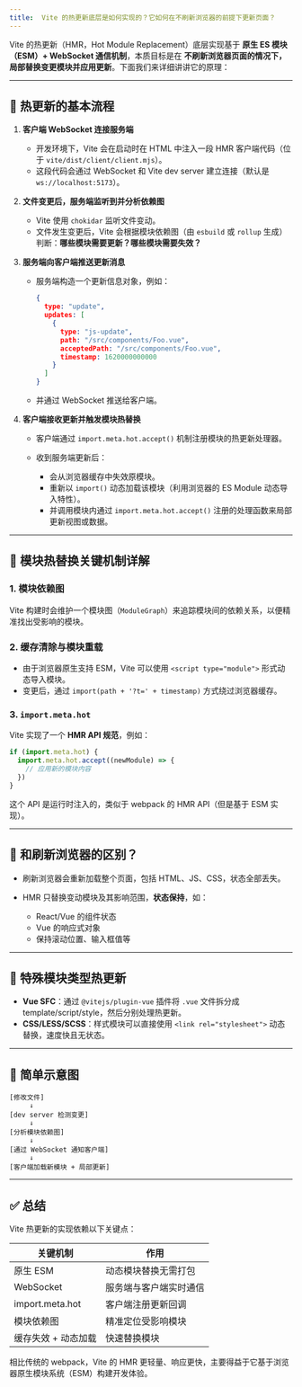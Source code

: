 ```yaml
---
title: 	Vite 的热更新底层是如何实现的？它如何在不刷新浏览器的前提下更新页面？
---
```


Vite 的热更新（HMR，Hot Module Replacement）底层实现基于 **原生 ES 模块（ESM）+ WebSocket 通信机制**，本质目标是在 **不刷新浏览器页面的情况下，局部替换变更模块并应用更新**。下面我们来详细讲讲它的原理：

---

## 🔧 热更新的基本流程

1. **客户端 WebSocket 连接服务端**

   * 开发环境下，Vite 会在启动时在 HTML 中注入一段 HMR 客户端代码（位于 `vite/dist/client/client.mjs`）。
   * 这段代码会通过 WebSocket 和 Vite dev server 建立连接（默认是 `ws://localhost:5173`）。

2. **文件变更后，服务端监听到并分析依赖图**

   * Vite 使用 `chokidar` 监听文件变动。
   * 文件发生变更后，Vite 会根据模块依赖图（由 `esbuild` 或 `rollup` 生成）判断：**哪些模块需要更新？哪些模块需要失效？**

3. **服务端向客户端推送更新消息**

   * 服务端构造一个更新信息对象，例如：

     ```json
     {
       type: "update",
       updates: [
         {
           type: "js-update",
           path: "/src/components/Foo.vue",
           acceptedPath: "/src/components/Foo.vue",
           timestamp: 1620000000000
         }
       ]
     }
     ```
   * 并通过 WebSocket 推送给客户端。

4. **客户端接收更新并触发模块热替换**

   * 客户端通过 `import.meta.hot.accept()` 机制注册模块的热更新处理器。
   * 收到服务端更新后：

     * 会从浏览器缓存中失效原模块。
     * 重新以 `import()` 动态加载该模块（利用浏览器的 ES Module 动态导入特性）。
     * 并调用模块内通过 `import.meta.hot.accept()` 注册的处理函数来局部更新视图或数据。

---

## 🧠 模块热替换关键机制详解

### 1. **模块依赖图**

Vite 构建时会维护一个模块图（`ModuleGraph`）来追踪模块间的依赖关系，以便精准找出受影响的模块。

### 2. **缓存清除与模块重载**

* 由于浏览器原生支持 ESM，Vite 可以使用 `<script type="module">` 形式动态导入模块。
* 变更后，通过 `import(path + '?t=' + timestamp)` 方式绕过浏览器缓存。

### 3. **`import.meta.hot`**

Vite 实现了一个 **HMR API 规范**，例如：

```js
if (import.meta.hot) {
  import.meta.hot.accept((newModule) => {
    // 应用新的模块内容
  })
}
```

这个 API 是运行时注入的，类似于 webpack 的 HMR API（但是基于 ESM 实现）。

---

## 🔁 和刷新浏览器的区别？

* 刷新浏览器会重新加载整个页面，包括 HTML、JS、CSS，状态全部丢失。
* HMR 只替换变动模块及其影响范围，**状态保持**，如：

  * React/Vue 的组件状态
  * Vue 的响应式对象
  * 保持滚动位置、输入框值等

---

## 🎁 特殊模块类型热更新

* **Vue SFC**：通过 `@vitejs/plugin-vue` 插件将 `.vue` 文件拆分成 template/script/style，然后分别处理热更新。
* **CSS/LESS/SCSS**：样式模块可以直接使用 `<link rel="stylesheet">` 动态替换，速度快且无状态。

---

## 🧪 简单示意图

```
[修改文件]
     ↓
[dev server 检测变更]
     ↓
[分析模块依赖图]
     ↓
[通过 WebSocket 通知客户端]
     ↓
[客户端加载新模块 + 局部更新]
```

---

## ✅ 总结

Vite 热更新的实现依赖以下关键点：

| 关键机制            | 作用          |
| --------------- | ----------- |
| 原生 ESM          | 动态模块替换无需打包  |
| WebSocket       | 服务端与客户端实时通信 |
| import.meta.hot | 客户端注册更新回调   |
| 模块依赖图           | 精准定位受影响模块   |
| 缓存失效 + 动态加载     | 快速替换模块      |

相比传统的 webpack，Vite 的 HMR 更轻量、响应更快，主要得益于它基于浏览器原生模块系统（ESM）构建开发体验。

